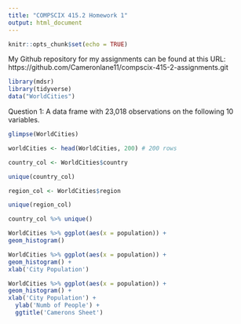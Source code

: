 ```yaml
---
title: "COMPSCIX 415.2 Homework 1"
output: html_document
---
```


```r
knitr::opts_chunk$set(echo = TRUE)
```

My Github repository for my assignments can be found at this URL: https://github.com/Cameronlane11/compscix-415-2-assignments.git

```r
library(mdsr)
library(tidyverse)
data("WorldCities")
```

Question 1: A data frame with 23,018 observations on the following 10 variables.

```r
glimpse(WorldCities)
```

```r
worldCities <- head(WorldCities, 200) # 200 rows
```

```r
country_col <- WorldCities$country
```

```r
unique(country_col)
```

```r
region_col <- WorldCities$region
```

```r
unique(region_col)
```


```r
country_col %>% unique()
```

```r
WorldCities %>% ggplot(aes(x = population)) +
geom_histogram()
```

```r
WorldCities %>% ggplot(aes(x = population)) +
geom_histogram() +
xlab('City Population')
```
```r
WorldCities %>% ggplot(aes(x = population)) +
geom_histogram() +
xlab('City Population') +
  ylab('Numb of People') +
  ggtitle('Camerons Sheet')
```

